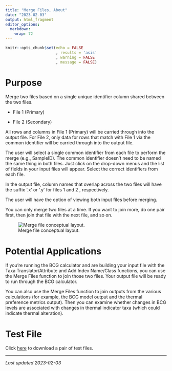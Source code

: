```yaml
---
title: "Merge Files, About"
date: "2023-02-03"
output: html_fragment
editor_options: 
  markdown: 
    wrap: 72
---
```


```r
knitr::opts_chunk$set(echo = FALSE
                      , results = 'asis'
                      , warning = FALSE
                      , message = FALSE)
```

# Purpose
Merge two files based on a single unique identifier column shared between the 
two files.

* File 1 (Primary)

* File 2 (Secondary)

All rows and columns in File 1 (Primary) will be carried through into the output
file. For File 2, only data for rows that match with File 1 via the common 
identifier will be carried through into the output file.

The user will select a single common identifier from each file to perform the 
merge (e.g., SampleID). The common identifier doesn’t need to be named the same 
thing in both files. Just click on the drop-down menus and the list of fields in
your input files will appear. Select the correct identifiers from each file.

In the output file, column names that overlap across the two files will have the 
suffix ‘.x’ or ‘.y’ for files 1 and 2 , respectively.

The user will have the option of viewing both input files before merging.

You can only merge two files at a time. If you want to join more, do one pair 
first, then join that file with the next file, and so on.

![Merge file conceptual layout.](images\FileBuilder_MergeFiles_About_Fig1.jpg)

# Potential Applications
If you’re running the BCG calculator and are building your input file with the 
Taxa Translator/Attribute and Add Index Name/Class functions, you can use the 
Merge Files function to join those two files.  Your output file will be ready to
run through the BCG calculator.
		
You can also use the Merge Files function to join outputs from the various 
calculations (for example, the BCG model output and the thermal preference 
metrics output). Then you can examine whether changes in BCG levels are 
associated with changes in thermal indicator taxa (which could indicate thermal
alteration).

# Test File
Click [here](links/Test1_FileBuilder_MergeFiles.zip) to download a pair of 
test files.

---

*Last updated 2023-02-03*
